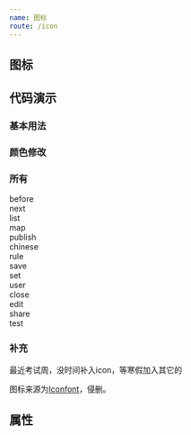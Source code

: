 ```yaml
---
name: 图标
route: /icon
---
```



## 图标

## 代码演示

### 基本用法

<Playground>
  <Icon type='save'/>
</Playground>

### 颜色修改

<Playground>
  <div className="nuiicon-row">
    <Icon type='share' color='#1770a8' />
    <Icon type='publish' color='#41395b' />
    <Icon type='list' color='#6f8657' />
    <Icon type='map' color='#94232d' />
  </div>
</Playground>

### 所有

<Playground>
  <div className="nuiicon-wrapper">
    <Icon type='before' /> before 
  </div>
  <div className="nuiicon-wrapper">
    <Icon type='next' /> next 
  </div>
  <div className="nuiicon-wrapper">
    <Icon type='list' /> list  
  </div>
  <div className="nuiicon-wrapper">
    <Icon type='map' /> map  
  </div>
  <div className="nuiicon-wrapper">
    <Icon type='publish' /> publish 
  </div>
  <div className="nuiicon-wrapper">
    <Icon type='chinese' /> chinese  
  </div>
  <div className="nuiicon-wrapper">
    <Icon type='rule' /> rule  
  </div>
  <div className="nuiicon-wrapper">
    <Icon type='save' /> save  
  </div>
  <div className="nuiicon-wrapper">
    <Icon type='set' /> set  
  </div>
  <div className="nuiicon-wrapper">
    <Icon type='user' /> user 
  </div>
  <div className="nuiicon-wrapper">
    <Icon type='close' /> close  
  </div>
  <div className="nuiicon-wrapper">
    <Icon type='edit' /> edit 
  </div>
  <div className="nuiicon-wrapper">
    <Icon type='share' /> share  
  </div>
  <div className="nuiicon-wrapper">
    <Icon type='test' /> test 
  </div>

</Playground>

### 补充
最近考试周，没时间补入icon，等寒假加入其它的 

图标来源为[Iconfont](https://www.iconfont.cn)，侵删。 

## 属性 

<PropsTable of={Icon} />

